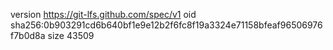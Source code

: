 version https://git-lfs.github.com/spec/v1
oid sha256:0b903291cd6b640bf1e9e12b2f6fc8f19a3324e71158bfeaf96506976f7b0d8a
size 43509

